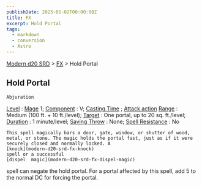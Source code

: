 ```yaml
---
publishDate: 2023-01-02T00:00:00Z
title: FX
excerpt: Hold Portal
tags:
  - markdown
  - conversion
  - Astro
---
```


[Modern d20 SRD](/#modernD20) > [FX](modern-d20-srd-fx-index) > Hold Portal

## Hold Portal




    Abjuration

[Level](modern-d20-srd-fx-level)
:
[Mage](modern-d20-srd-classes-advanced-mage)
1;
[Component](modern-d20-srd-fx-components)
: V;
[Casting Time](modern-d20-srd-fx-casting-time)
;
[Attack action](modern-d20-srd-combat-attack-actions)
[Range](modern-d20-srd-fx-range)
: Medium (100 ft. + 10 ft./level);
[Target](modern-d20-srd-fx-target)
: One portal, up to 20 sq. ft./level;
[Duration](modern-d20-srd-fx-duration)
: 1 minute/level;
[Saving Throw](modern-d20-srd-basics-saving-throws)
: None;
[Spell Resistance](modern-d20-srd-special-abilities-spell-resistance)
: No

    This spell magically bars a door, gate, window, or shutter of wood, metal, or stone. The magic holds the portal fast, just as if it were securely closed and normally locked. A
    [knock](modern-d20-srd-fx-knock)
    spell or a successful
    [dispel  magic](modern-d20-srd-fx-dispel-magic)
spell can negate the hold portal. For a portal affected by this spell, add 5 to the normal DC for forcing the portal.
